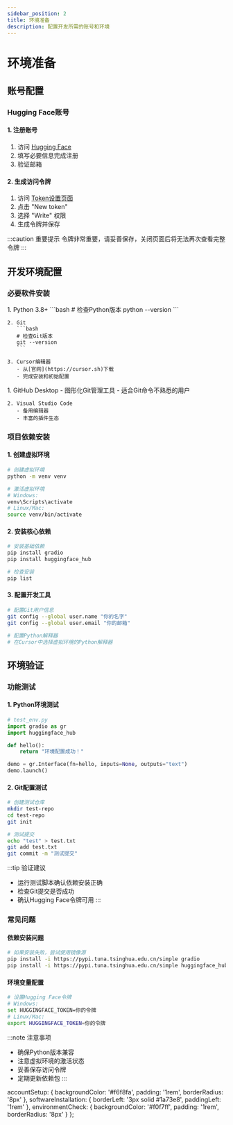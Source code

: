 ```yaml
---
sidebar_position: 2
title: 环境准备
description: 配置开发所需的账号和环境
---
```



# 环境准备

## 账号配置

### Hugging Face账号

<div className="account-setup">

#### 1. 注册账号
1. 访问 [Hugging Face](https://huggingface.co/join)
2. 填写必要信息完成注册
3. 验证邮箱

#### 2. 生成访问令牌
1. 访问 [Token设置页面](https://huggingface.co/settings/tokens)
2. 点击 "New token"
3. 选择 "Write" 权限
4. 生成令牌并保存

:::caution 重要提示
令牌非常重要，请妥善保存，关闭页面后将无法再次查看完整令牌
:::

</div>

## 开发环境配置

### 必要软件安装

<div className="software-installation">

<Tabs>
  <TabItem value="required" label="必需软件" default>
    1. Python 3.8+
       ```bash
       # 检查Python版本
       python --version
       ```
    
    2. Git
       ```bash
       # 检查Git版本
       git --version
       ```
    
    3. Cursor编辑器
       - 从[官网](https://cursor.sh)下载
       - 完成安装和初始配置
  </TabItem>
  <TabItem value="optional" label="可选软件">
    1. GitHub Desktop
       - 图形化Git管理工具
       - 适合Git命令不熟悉的用户
    
    2. Visual Studio Code
       - 备用编辑器
       - 丰富的插件生态
  </TabItem>
</Tabs>

</div>

### 项目依赖安装

<div className="dependency-setup">

#### 1. 创建虚拟环境
```bash
# 创建虚拟环境
python -m venv venv

# 激活虚拟环境
# Windows:
venv\Scripts\activate
# Linux/Mac:
source venv/bin/activate
```

#### 2. 安装核心依赖
```bash
# 安装基础依赖
pip install gradio
pip install huggingface_hub

# 检查安装
pip list
```

#### 3. 配置开发工具
```bash
# 配置Git用户信息
git config --global user.name "你的名字"
git config --global user.email "你的邮箱"

# 配置Python解释器
# 在Cursor中选择虚拟环境的Python解释器
```

</div>

## 环境验证

### 功能测试

<div className="environment-check">

#### 1. Python环境测试
```python
# test_env.py
import gradio as gr
import huggingface_hub

def hello():
    return "环境配置成功！"

demo = gr.Interface(fn=hello, inputs=None, outputs="text")
demo.launch()
```

#### 2. Git配置测试
```bash
# 创建测试仓库
mkdir test-repo
cd test-repo
git init

# 测试提交
echo "test" > test.txt
git add test.txt
git commit -m "测试提交"
```

:::tip 验证建议
- 运行测试脚本确认依赖安装正确
- 检查Git提交是否成功
- 确认Hugging Face令牌可用
:::

</div>

### 常见问题

<div className="troubleshooting">

#### 依赖安装问题
```bash
# 如果安装失败，尝试使用镜像源
pip install -i https://pypi.tuna.tsinghua.edu.cn/simple gradio
pip install -i https://pypi.tuna.tsinghua.edu.cn/simple huggingface_hub
```

#### 环境变量配置
```bash
# 设置Hugging Face令牌
# Windows:
set HUGGINGFACE_TOKEN=你的令牌
# Linux/Mac:
export HUGGINGFACE_TOKEN=你的令牌
```

:::note 注意事项
- 确保Python版本兼容
- 注意虚拟环境的激活状态
- 妥善保存访问令牌
- 定期更新依赖包
:::

</div>

  accountSetup: {
    backgroundColor: '#f6f8fa',
    padding: '1rem',
    borderRadius: '8px'
  },
  softwareInstallation: {
    borderLeft: '3px solid #1a73e8',
    paddingLeft: '1rem'
  },
  environmentCheck: {
    backgroundColor: '#f0f7ff',
    padding: '1rem',
    borderRadius: '8px'
  }
}; 